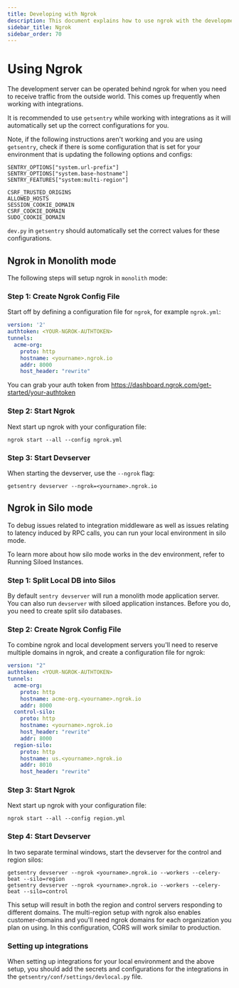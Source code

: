 ```yaml
---
title: Developing with Ngrok
description: This document explains how to use ngrok with the development server.
sidebar_title: Ngrok
sidebar_order: 70
---
```


# Using Ngrok

The development server can be operated behind ngrok for when you need to receive traffic from the outside world. This comes up frequently when working with integrations.

It is recommended to use `getsentry` while working with integrations as it will automatically set up the correct configurations for you.

Note, if the following instructions aren't working and you are using `getsentry`, check if there is some configuration that is set for your environment that is updating the following options and configs:
```
SENTRY_OPTIONS["system.url-prefix"]
SENTRY_OPTIONS["system.base-hostname"]
SENTRY_FEATURES["system:multi-region"]

CSRF_TRUSTED_ORIGINS
ALLOWED_HOSTS
SESSION_COOKIE_DOMAIN
CSRF_COOKIE_DOMAIN
SUDO_COOKIE_DOMAIN
```
`dev.py` in `getsentry` should automatically set the correct values for these configurations.

## Ngrok in Monolith mode

The following steps will setup ngrok in `monolith` mode:

### Step 1: Create Ngrok Config File
Start off by defining a configuration file for `ngrok`, for example `ngrok.yml`:

```yaml
version: '2'
authtoken: <YOUR-NGROK-AUTHTOKEN>
tunnels:
  acme-org:
    proto: http
    hostname: <yourname>.ngrok.io
    addr: 8000
    host_header: "rewrite"
```

You can grab your auth token from https://dashboard.ngrok.com/get-started/your-authtoken

### Step 2: Start Ngrok
Next start up ngrok with your configuration file:
```shell
ngrok start --all --config ngrok.yml
```

### Step 3: Start Devserver
When starting the devserver, use the `--ngrok` flag:
```shell
getsentry devserver --ngrok=<yourname>.ngrok.io
```

## Ngrok in Silo mode

To debug issues related to integration middleware as well as issues relating to latency induced by RPC calls, you can run your local environment in silo mode.

To learn more about how silo mode works in the dev environment, refer to <Link to="/environment/#running-siloed-instances"> Running Siloed Instances</Link>.


### Step 1: Split Local DB into Silos
By default `sentry devserver` will run a monolith mode application server. You can also run ``devserver`` with siloed application instances. Before you do, you need to <Link to="/database-migrations/#cloning-a-monolith-database">create split silo databases</Link>.


### Step 2: Create Ngrok Config File
To combine ngrok and local development servers you'll need to reserve multiple domains in ngrok, and create a configuration file for ngrok:

```yaml
version: "2"
authtoken: <YOUR-NGROK-AUTHTOKEN>
tunnels:
  acme-org:
    proto: http
    hostname: acme-org.<yourname>.ngrok.io
    addr: 8000
  control-silo:
    proto: http
    hostname: <yourname>.ngrok.io
    host_header: "rewrite"
    addr: 8000
  region-silo:
    proto: http
    hostname: us.<yourname>.ngrok.io
    addr: 8010
    host_header: "rewrite"
```

### Step 3: Start Ngrok
Next start up ngrok with your configuration file:
```shell
ngrok start --all --config region.yml
```

### Step 4: Start Devserver
In two separate terminal windows, start the devserver for the control and region silos:

```shell
getsentry devserver --ngrok <yourname>.ngrok.io --workers --celery-beat --silo=region
getsentry devserver --ngrok <yourname>.ngrok.io --workers --celery-beat --silo=control
```

This setup will result in both the region and control servers responding to different domains. The multi-region setup with ngrok also enables customer-domains and you'll need ngrok domains for each organization you plan on using. In this configuration, CORS will work similar to production.

### Setting up integrations
When setting up integrations for your local environment and the above setup, you should add the secrets and configurations for the integrations in the `getsentry/conf/settings/devlocal.py` file.
